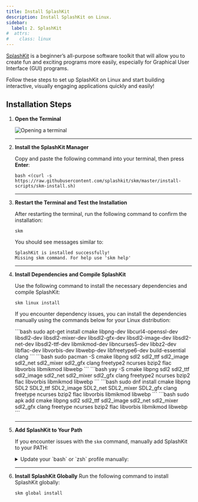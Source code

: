 ```yaml
---
title: Install SplashKit
description: Install SplashKit on Linux.
sidebar:
  label: 2. SplashKit
#  attrs:
#    class: linux
---
```


[SplashKit](https://splashkit.io) is a beginner’s all-purpose software toolkit that will allow you to create fun and exciting programs more easily, especially for Graphical User Interface (GUI) programs.

Follow these steps to set up SplashKit on Linux and start building interactive, visually engaging applications quickly and easily!

## Installation Steps

<Steps>

1. **Open the Terminal**

    ![Opening a terminal](/gifs/linux/open-terminal.gif)

    ---

2. **Install the SplashKit Manager**

   Copy and paste the following command into your terminal, then press **Enter**:

    ```shell
    bash <(curl -s https://raw.githubusercontent.com/splashkit/skm/master/install-scripts/skm-install.sh)
    ```

    ---

3. **Restart the Terminal and Test the Installation**

   After restarting the terminal, run the following command to confirm the installation:

    ```shell
    skm
    ```

    You should see messages similar to:

    ```shell
    SplashKit is installed successfully!
    Missing skm command. For help use 'skm help'
    ```

    ---

4. **Install Dependencies and Compile SplashKit**

   Use the following command to install the necessary dependencies and compile SplashKit:

    ```shell
    skm linux install
    ```

   If you encounter dependency issues, you can install the dependencies manually using the commands below for your Linux distribution:

   <Tabs syncKey="linux-distro">
   <TabItem label="Ubuntu/Debian">
    ```bash
    sudo apt-get install cmake libpng-dev libcurl4-openssl-dev libsdl2-dev libsdl2-mixer-dev libsdl2-gfx-dev libsdl2-image-dev libsdl2-net-dev libsdl2-ttf-dev libmikmod-dev libncurses5-dev libbz2-dev libflac-dev libvorbis-dev libwebp-dev libfreetype6-dev build-essential clang
    ```
   </TabItem>

   <TabItem label="Arch">
   <Tabs syncKey="pacman-yay">
   <TabItem label="pacman">
    ```bash
    sudo pacman -S cmake libpng sdl2 sdl2_ttf sdl2_image sdl2_net sdl2_mixer sdl2_gfx clang freetype2 ncurses bzip2 flac libvorbis libmikmod libwebp
    ```
   </TabItem>

   <TabItem label="yay">
    ```bash
    yay -S cmake libpng sdl2 sdl2_ttf sdl2_image sdl2_net sdl2_mixer sdl2_gfx clang freetype2 ncurses bzip2 flac libvorbis libmikmod libwebp
    ```
   </TabItem>
   </Tabs>
   </TabItem>

   <TabItem label="Fedora">
    ```bash
    sudo dnf install cmake libpng SDL2 SDL2_ttf SDL2_image SDL2_net SDL2_mixer SDL2_gfx clang freetype ncurses bzip2 flac libvorbis libmikmod libwebp
    ```
   </TabItem>

   <TabItem label="Alpine">
    ```bash
    sudo apk add cmake libpng sdl2 sdl2_ttf sdl2_image sdl2_net sdl2_mixer sdl2_gfx clang freetype ncurses bzip2 flac libvorbis libmikmod libwebp
    ```
   </TabItem>
   </Tabs>

   ---

5. **Add SplashKit to Your Path**

   If you encounter issues with the `skm` command, manually add SplashKit to your PATH:

   <details>
   <summary>Update your `bash` or `zsh` profile manually:</summary>

   <Steps>

   1. Update Path in `~/.bashrc` or `~/.zshrc`

      <Tabs syncKey="bash-zsh">
      <TabItem label="bash">
      Open your `~/.bashrc` file:
      ```bash
      nano ~/.bashrc
      ```
      Add the following lines near the end:
      ```bash
      export PATH="$PATH:$HOME/.splashkit:$PATH"
      ```
      Update your profile:
      ```bash
      source ~/.bashrc
      ```
      </TabItem>

      <TabItem label="zsh">
      Open your `~/.zshrc` file:
      ```bash
      nano ~/.zshrc
      ```
      Add the following lines near the end:
      ```bash
      export PATH="$PATH:$HOME/.splashkit:$PATH"
      ```
      Update your profile:
      ```bash
      source ~/.zshrc
      ```
      </TabItem>
      </Tabs>

      ---

   2. Update the System Library Path

      Run the following command to add `/usr/local/lib` to the system’s library path, ensuring they are available to your applications:

      ```shell
      sudo ldconfig /usr/local/lib
      ```

   </Steps>
   </details>

   ---

6. **Install SplashKit Globally**
   Run the following command to install SplashKit globally:

    ```shell
    skm global install
    ```

</Steps>
